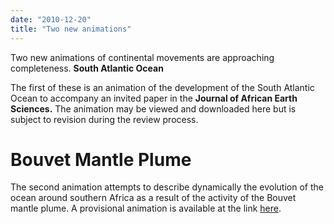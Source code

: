 ```yaml
---
date: "2010-12-20"
title: "Two new animations"
---
```


Two new animations of continental movements are approaching completeness. __South
Atlantic Ocean__

The first of these is an animation of the development of the South Atlantic
Ocean to accompany an  invited paper in the __Journal of African Earth
Sciences.__ The animation may be viewed and  downloaded here but is subject to revision
during the review process. 

# Bouvet Mantle Plume 

The second animation attempts to describe dynamically the evolution of the ocean
around  southern Africa as a result of the activity of the Bouvet mantle plume.
A provisional animation is  available at the link [here](/).  

<PublishDate />

